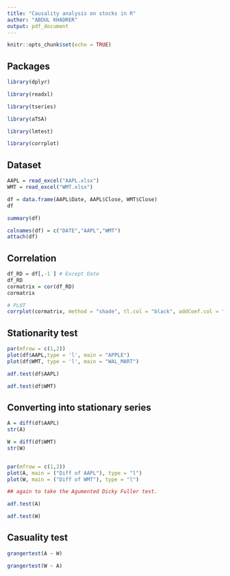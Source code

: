 ---
title: "Causality analysis on stocks in R"
author: "ABDUL KHADRER"
output: pdf_document
---

```{r setup, include=FALSE}
knitr::opts_chunk$set(echo = TRUE)
```

## Packages
```{r}
library(dplyr)

library(readxl)

library(tseries)

library(aTSA)

library(lmtest)

library(corrplot)
```


## Dataset

```{r}
AAPL = read_excel("AAPL.xlsx")
WMT = read_excel("WMT.xlsx")

df = data.frame(AAPL$Date, AAPL$Close, WMT$Close)
df

summary(df)

colnames(df) = c("DATE","AAPL","WMT")
attach(df)
```

## Correlation

```{r}
df_RD = df[,-1 ] # Except Date
df_RD
cormatrix = cor(df_RD)
cormatrix

# PLOT
corrplot(cormatrix, method = "shade", tl.col = "black", addCoef.col = "black", cl.pos = "n", order = "AOE")
```

## Stationarity test

```{r}

par(mfrow = c(1,2))
plot(df$AAPL,type = 'l', main = "APPLE")
plot(df$WMT, type = 'l', main = "WAL_MART")

adf.test(df$AAPL)

adf.test(df$WMT)
```

## Converting into stationary series

```{r}
A = diff(df$AAPL)
str(A)

W = diff(df$WMT)
str(W)


par(mfrow = c(1,2))
plot(A, main = ("Diff of AAPL"), type = "l")
plot(W, main = ("Diff of WMT"), type = "l")

## again to take the Agumented Dicky Fuller test.

adf.test(A)

adf.test(W)
```

## Casuality test

```{r}
grangertest(A ~ W)

grangertest(W ~ A)
```

